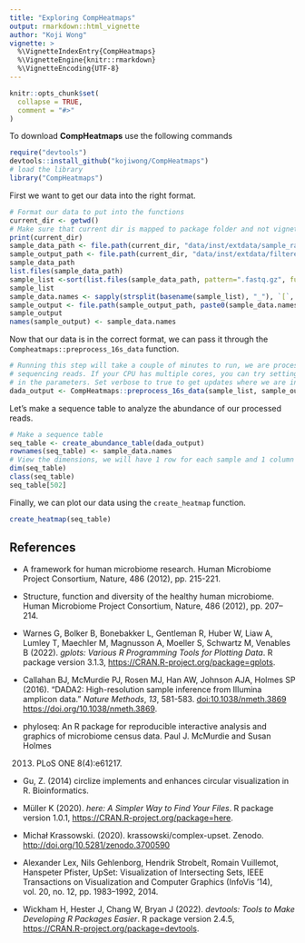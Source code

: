 ```yaml
---
title: "Exploring CompHeatmaps"
output: rmarkdown::html_vignette
author: "Koji Wong"
vignette: >
  %\VignetteIndexEntry{CompHeatmaps}
  %\VignetteEngine{knitr::rmarkdown}
  %\VignetteEncoding{UTF-8}
---
```


```r
knitr::opts_chunk$set(
  collapse = TRUE,
  comment = "#>"
)
```

To download **CompHeatmaps** use the following commands
```r
require("devtools")
devtools::install_github("kojiwong/CompHeatmaps")
# load the library
library("CompHeatmaps")
```

First we want to get our data into the right format.
```r
# Format our data to put into the functions
current_dir <- getwd()
# Make sure that current dir is mapped to package folder and not vignettes folder.
print(current_dir)
sample_data_path <- file.path(current_dir, "data/inst/extdata/sample_raw_16S_data")
sample_output_path <- file.path(current_dir, "data/inst/extdata/filtered_reads")
sample_data_path
list.files(sample_data_path)
sample_list <-sort(list.files(sample_data_path, pattern=".fastq.gz", full.names = TRUE))
sample_list
sample_data.names <- sapply(strsplit(basename(sample_list), "_"), `[`, 1)
sample_output <- file.path(sample_output_path, paste0(sample_data.names, "_filt.fastq.gz"))
sample_output
names(sample_output) <- sample_data.names
```

Now that our data is in the correct format, we can pass it through
the `Compheatmaps::preprocess_16s_data` function.
```r
# Running this step will take a couple of minutes to run, we are processing millions of
# sequencing reads. If your CPU has multiple cores, you can try setting `multithread = TRUE`
# in the parameters. Set verbose to true to get updates where we are in processing.
dada_output <- CompHeatmaps::preprocess_16s_data(sample_list, sample_output, verbose = TRUE, multithread = TRUE)
```

Let's make a sequence table to analyze the abundance of our processed reads.
```r
# Make a sequence table
seq_table <- create_abundance_table(dada_output)
rownames(seq_table) <- sample_data.names
# View the dimensions, we will have 1 row for each sample and 1 column for each unique read
dim(seq_table)
class(seq_table)
seq_table[502]
```

Finally, we can plot our data using the `create_heatmap` function.
```r
create_heatmap(seq_table)
```


## References

- A framework for human microbiome research. Human Microbiome Project
  Consortium, Nature, 486 (2012), pp. 215-221.

- Structure, function and diversity of the healthy human microbiome.
  Human Microbiome Project Consortium, Nature, 486 (2012), pp. 207–214.

- Warnes G, Bolker B, Bonebakker L, Gentleman R, Huber W, Liaw A, Lumley
  T, Maechler M, Magnusson A, Moeller S, Schwartz M, Venables B (2022).
  *gplots: Various R Programming Tools for Plotting Data*. R package
  version 3.1.3, <https://CRAN.R-project.org/package=gplots>.

- Callahan BJ, McMurdie PJ, Rosen MJ, Han AW, Johnson AJA, Holmes SP
  (2016). “DADA2: High-resolution sample inference from Illumina
  amplicon data.” *Nature Methods*, *13*, 581-583.
  <doi:10.1038/nmeth.3869> <https://doi.org/10.1038/nmeth.3869>.

- phyloseq: An R package for reproducible interactive analysis and
  graphics of microbiome census data. Paul J. McMurdie and Susan Holmes

  2013) PLoS ONE 8(4):e61217.

- Gu, Z. (2014) circlize implements and enhances circular visualization
  in R. Bioinformatics.

- Müller K (2020). *here: A Simpler Way to Find Your Files*. R package
  version 1.0.1, <https://CRAN.R-project.org/package=here>.

- Michał Krassowski. (2020). krassowski/complex-upset. Zenodo.
  <http://doi.org/10.5281/zenodo.3700590>

- Alexander Lex, Nils Gehlenborg, Hendrik Strobelt, Romain Vuillemot,
  Hanspeter Pfister, UpSet: Visualization of Intersecting Sets, IEEE
  Transactions on Visualization and Computer Graphics (InfoVis ’14),
  vol. 20, no. 12, pp. 1983–1992, 2014.

- Wickham H, Hester J, Chang W, Bryan J (2022). *devtools: Tools to Make
  Developing R Packages Easier*. R package version 2.4.5,
  <https://CRAN.R-project.org/package=devtools>.